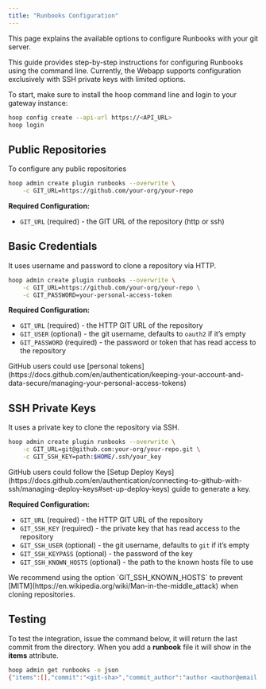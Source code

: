 ```yaml
---
title: "Runbooks Configuration"
---
```


This page explains the available options to configure Runbooks with your git server.

<Note>
This guide provides step-by-step instructions for configuring Runbooks using the command line.
Currently, the Webapp supports configuration exclusively with SSH private keys with limited options.
</Note>

To start, make sure to install the hoop command line and login to your gateway instance:

```sh
hoop config create --api-url https://<API_URL>
hoop login
```

## Public Repositories

To configure any public repositories

```sh
hoop admin create plugin runbooks --overwrite \
	-c GIT_URL=https://github.com/your-org/your-repo
```

**Required Configuration:**

- `GIT_URL` (required) - the GIT URL of the repository (http or ssh)

## Basic Credentials

It uses username and password to clone a repository via HTTP.

```sh
hoop admin create plugin runbooks --overwrite \
	-c GIT_URL=https://github.com/your-org/your-repo \
	-c GIT_PASSWORD=your-personal-access-token
```

**Required Configuration:**

- `GIT_URL` (required) - the HTTP GIT URL of the repository
- `GIT_USER` (optional) - the git username, defaults to `oauth2` if it’s empty
- `GIT_PASSWORD` (required) - the password or token that has read access to the repository

<Tip>
GitHub users could use [personal tokens](https://docs.github.com/en/authentication/keeping-your-account-and-data-secure/managing-your-personal-access-tokens)
</Tip>

## SSH Private Keys

It uses a private key to clone the repository via SSH.

```sh
hoop admin create plugin runbooks --overwrite \
    -c GIT_URL=git@github.com:your-org/your-repo.git \
    -c GIT_SSH_KEY=path:$HOME/.ssh/your_key
```

<Tip>
GitHub users could follow the [Setup Deploy Keys](https://docs.github.com/en/authentication/connecting-to-github-with-ssh/managing-deploy-keys#set-up-deploy-keys) guide to generate a key.
</Tip>

**Required Configuration:**

- `GIT_URL` (required) - the HTTP GIT URL of the repository
- `GIT_SSH_KEY` (required) - the private key that has read access to the repository
- `GIT_SSH_USER` (optional) - the git username, defaults to `git` if it’s empty
- `GIT_SSH_KEYPASS` (optional) - the password of the key
- `GIT_SSH_KNOWN_HOSTS` (optional) - the path to the known hosts file to use

<Info>
We recommend using the option `GIT_SSH_KNOWN_HOSTS` to prevent [MITM](https://en.wikipedia.org/wiki/Man-in-the-middle_attack) when cloning repositories.
</Info>

## Testing

To test the integration, issue the command below, it will return the last commit from the directory. When you add a **runbook** file it will show in the **items** attribute.

```sh
hoop admin get runbooks -o json
{"items":[],"commit":"<git-sha>","commit_author":"author <author@email.tld>","commit_message":"<msg>\n"}
```
